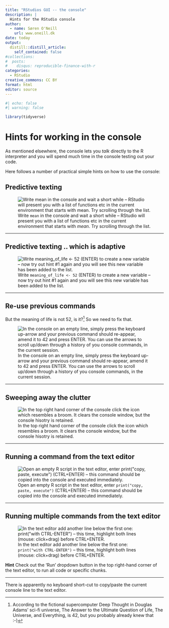 ```yaml
---
title: "RStudios GUI -- the console"
description: |
  Hints for the RStudio console
author:
  - name: Søren O'Neill
    url: www.oneill.dk
date: today
output:
  distill::distill_article:
    self_contained: false
#collections:
#  posts:
#    disqus: reproducible-finance-with-r
categories:
  - RStudio
creative_commons: CC BY
format: html
editor: source
---
```


```r
#| echo: false
#| warning: false

library(tidyverse)
```

# Hints for working in the console

As mentioned elsewhere, the console lets you _talk_ directly to the R interpreter and you will spend much time in the console testing out your code.

Here follows a number of practical simple hints on how to use the console:

## Predictive texting

![Write `mean` in the console and wait a short while -- RStudio will present you with a list of functions etc in the current environment that starts with _mean_. Try scrolling through the list.](gfx/gui/mouse_over_list.gif)

<hr>

## Predictive texting .. which is adaptive

![Write `meaning_of_life <- 52` (ENTER) to create a new variable -- now try out hint #1 again and you will see this new variable has been added to the list.](gfx/gui/mouse_over_list_2.gif)

<hr>

## Re-use previous commands

But the meaning of life is not 52, is it?[^1] So we need to fix that. 

![In the console on an empty line, simply press the keyboard up-arrow and your previous command should re-appear, amend it to 42 and press ENTER. You can use the arrows to scroll up/down through a history of you console commands, in the current session.](gfx/gui/history_keys.gif)

<hr>

## Sweeping away the clutter

![In the top right hand corner of the console click the icon which resembles a broom. It clears the console window, but the console hisotry is retained.](gfx/gui/clear_console.gif)

<hr>

## Running a command from the text editor

![Open an empty R script in the text editor, enter `print("copy, paste, execute")` (CTRL+ENTER) -- this command should be copied into the console and executed immediately.](gfx/gui/ctrl-enter.gif)

<hr>

## Running multiple commands from the text editor

![In the text editor add another line below the first one: `print("with CTRL-ENTER")` -- this time, highlight both lines (mouse: click+drag) before CTRL+ENTER.](gfx/gui/ctrl-enter_2.gif)

**Hint** Check out the 'Run' dropdown button in the top right-hand corner of the text editor, to run all code or specific chunks.

<hr>

There is apparently no keyboard short-cut to copy/paste the current console line to the text editor.

[^1]: According to the fictional supercomputer Deep Thought in Douglas Adams' sci-fi universe, The Answer to the Ultimate Question of Life, The Universe, and Everything, is 42, but you probably already knew that :-)

<script src="https://giscus.app/client.js"
        data-repo="sorenoneill/r4phd"
        data-repo-id="R_kgDOJ9etDQ"
        data-category="Announcements"
        data-category-id="DIC_kwDOJ9etDc4CYApF"
        data-mapping="pathname"
        data-strict="0"
        data-reactions-enabled="0"
        data-emit-metadata="0"
        data-input-position="bottom"
        data-theme="cobalt"
        data-lang="en"
        crossorigin="anonymous"
        async>
</script>


